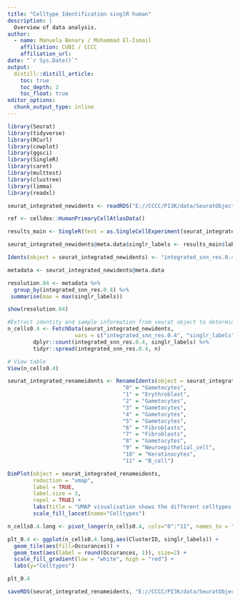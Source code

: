 ```yaml
---
title: "Celltype Identification singlR human"
description: |
  Overview of data analysis.
author:
  - name: Manuela Benary / Mohammad El-Ismail
    affiliation: CUBI / CCCC
    affiliation_url: 
date: "`r Sys.Date()`"
output: 
  distill::distill_article:
    toc: true
    toc_depth: 2
    toc_float: true
editor_options: 
  chunk_output_type: inline
---
```


```r
library(Seurat)
library(tidyverse)
library(RCurl)
library(cowplot)
library(ggsci)
library(SingleR)
library(caret)
library(multtest)
library(clustree)
library(limma)
library(readxl)
```

```r
seurat_integrated_newidents <- readRDS("E://CCCC/PI3K/data/SeuratObjects/clusteranalysis/Human/seurat_integrated_newidents.rds")
```

```r
ref <- celldex::HumanPrimaryCellAtlasData()
```

```r
results_main <- SingleR(test = as.SingleCellExperiment(seurat_integrated_newidents), ref = ref, labels = ref$label.main)
```

```r
seurat_integrated_newidents@meta.data$singlr_labels <- results_main$labels
```

```r
Idents(object = seurat_integrated_newidents) <- "integrated_snn_res.0.4"
```

```r
metadata <- seurat_integrated_newidents@meta.data
```

```r
resolution.04 <- metadata %>%
  group_by(integrated_snn_res.0.4) %>%
 summarise(max = max(singlr_labels))

show(resolution.04)
```
```r
#Extract identity and sample information from seurat object to determine the number of cells per cluster per sample
n_cells0.4 <- FetchData(seurat_integrated_newidents,
                     vars = c("integrated_snn_res.0.4", "singlr_labels")) %>%
        dplyr::count(integrated_snn_res.0.4, singlr_labels) %>%
        tidyr::spread(integrated_snn_res.0.4, n)

# View table
View(n_cells0.4)

```

```r
seurat_integrated_renameidents <- RenameIdents(object = seurat_integrated_newidents,
                                    "0" = "Gametocytes",
                                    "1" = "Erythroblast",
                                    "2" = "Gametocytes",
                                    "3" = "Gametocytes",
                                    "4" = "Gametocytes",
                                    "5" = "Gametocytes",
                                    "6" = "Fibroblasts",
                                    "7" = "Fibroblasts",
                                    "8" = "Gametocytes",
                                    "9" = "Neuroepithelial_cell",
                                    "10" = "Keratinocytes",
                                    "11" = "B_cell")

DimPlot(object = seurat_integrated_renameidents, 
        reduction = "umap", 
        label = TRUE,
        label.size = 3,
        repel = TRUE) +
        labs(title = "UMAP visualisation shows the different celltypes \n for the resolution 0.4") +
        scale_fill_lancet(name="Celltypes")
```

```r
n_cells0.4.long <- pivot_longer(n_cells0.4, cols="0":"11", names_to = "ClusterID", values_to = "Occurances", values_drop_na = TRUE)
```

```r
plt_0.4 <- ggplot(n_cells0.4.long,aes(ClusterID, singlr_labels)) +
  geom_tile(aes(fill=Occurances)) +  
  geom_text(aes(label = round(Occurances, 1)), size=2) +
  scale_fill_gradient(low = "white", high = "red") +
  labs(y="Celltypes")

plt_0.4
```
```r
saveRDS(seurat_integrated_renameidents, "E://CCCC/PI3K/data/SeuratObjects/celltypeIdentification/Human/SingleR/seurat_integrated_singleR.rds")
```
